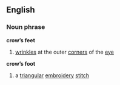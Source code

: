 ==English==
===Noun phrase===
'''crow’s feet'''
# [[wrinkle]]s at the outer [[corner]]s of the [[eye]]
'''crow’s foot'''
# a [[triangular]] [[embroidery]] [[stitch]]